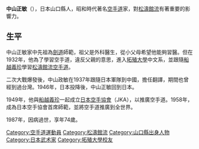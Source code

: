 {{Unreferenced|time=2021-10-28T11:28:32+00:00}}
{{japanese|japanese=中山 正敏|kana=なかやま まさとし|romaji=Nakayama Masatoshi}}
'''中山正敏'''（{{bd|1913年||1987年|}}），日本山口縣人，昭和時代著名[[空手道|空手道]]家，對[[松濤館流|松濤館流]]有著重要的影響力。

==生平==
中山正敏家中先祖為[[劍道|劍道]]師範，祖父是外科醫生，從小父母希望他能夠習醫。但在1932年，他為了學習空手道，違反父親的意思，進入[[拓殖大學|拓殖大學]]中文系，並跟隨[[船越義珍|船越義珍]]學習[[松濤館流|松濤館流]][[空手道|空手道]]。

二次大戰爆發後，中山政敏在1937年跟隨日本軍隊到中國，擔任翻譯，期間也曾經到過台灣。1946年，日本投降後，中山正敏回到日本。

1949年，他與[[船越義珍|船越義珍]]一起成立[[日本空手協會|日本空手協會]]（JKA），以推廣空手道。1958年，成為日本空手協會首席師範，並將空手道推廣到全世界。

1987年，因病過世，享年74歲。

{{Authority control}}
{{DEFAULTSORT:Nakayama Masatoshi}}
[[Category:空手道運動員|Category:空手道運動員]]
[[Category:松濤館流|Category:松濤館流]]
[[Category:山口縣出身人物|Category:山口縣出身人物]]
[[Category:日本武术家|Category:日本武术家]]
[[Category:拓殖大學校友|Category:拓殖大學校友]]